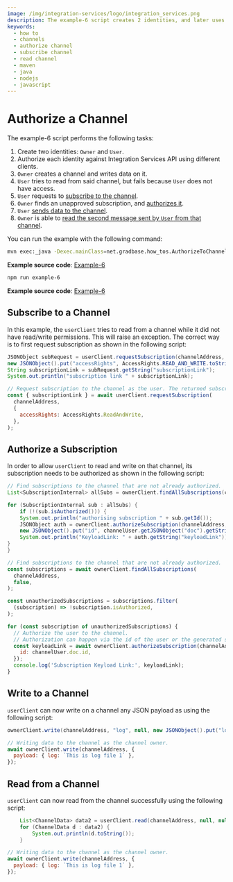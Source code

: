 ```yaml
---
image: /img/integration-services/logo/integration_services.png
description: The example-6 script creates 2 identities, and later uses them to demonstrate how to authorize channel subscriptions, subscribe to a channel and read from channels.
keywords:
  - how to
  - channels
  - authorize channel
  - subscribe channel
  - read channel
  - maven
  - java
  - nodejs
  - javascript
---
```



# Authorize a Channel

The example-6 script performs the following tasks:

1. Create two identities: `Owner` and `User`.
2. Authorize each identity against Integration Services API using different clients.
3. `Owner` creates a channel and writes data on it.
4. `User` tries to read from said channel, but fails because `User` does not have access.
5. `User` requests to [subscribe to the channel](#subscribe-to-channel).
6. `Owner` finds an unapproved subscription, and [authorizes it](#authorize-subscription).
7. `User` [sends data to the channel](#write-to-a-channel).
8. `Owner` is able to [read the second message sent by `User` from that channel](#read-from-a-channel).

You can run the example with the following command:

<Tabs groupId="language">
<TabItem value="Java" label={'Java'}>

```bash
mvn exec:_java -Dexec.mainClass=net.gradbase.how_tos.AuthorizeToChannel
```

**Example source code**: [Example-6](https://github.com/albydeca/iota-is-sdk/blob/main/examples/src/main/java/net/gradbase/examples/AuthorizeToChannel.java)

</TabItem>
<TabItem value="Nodejs" label={'Node.js'}>

```bash
npm run example-6
```

**Example source code**: [Example-6](https://github.com/iotaledger/integration-services/blob/master/clients/client-sdk/examples/6-AuthorizeToChannel.ts)

</TabItem>
</Tabs>

## Subscribe to a Channel

In this example, the `userClient` tries to read from a channel while it did not have read/write permissions. This will raise an exception. The correct way is to first request subscription as shown in the following script:

<Tabs groupId="language">
<TabItem value="Java" label={'Java'}>

```java
JSONObject subRequest = userClient.requestSubscription(channelAddress,
new JSONObject().put("accessRights", AccessRights.READ_AND_WRITE.toString()));
String subscriptionLink = subRequest.getString("subscriptionLink");
System.out.println("subscription link " + subscriptionLink);
```

</TabItem>
<TabItem value="Nodejs" label={'Node.js'}>

```js
// Request subscription to the channel as the user. The returned subscriptionLink can be used to authorize the user to the channel.
const { subscriptionLink } = await userClient.requestSubscription(
  channelAddress,
  {
    accessRights: AccessRights.ReadAndWrite,
  },
);
```

</TabItem>
</Tabs>

## Authorize a Subscription

In order to allow `userClient` to read and write on that channel, its subscription needs to be authorized as shown in the following script:

<Tabs groupId="language">
<TabItem value="Java" label={'Java'}>

```java
// Find subscriptions to the channel that are not already authorized.
List<SubscriptionInternal> allSubs = ownerClient.findAllSubscriptions(channelAddress, false);

for (SubscriptionInternal sub : allSubs) {
    if (!(sub.isAuthorized())) {
    System.out.println("authorising subscription " + sub.getId());
    JSONObject auth = ownerClient.authorizeSubscription(channelAddress,
    new JSONObject().put("id", channelUser.getJSONObject("doc").getString("id")));
    System.out.println("KeyloadLink: " + auth.getString("keyloadLink"));
}
}
```

</TabItem>
<TabItem value="Nodejs" label={'Node.js'}>

```js
// Find subscriptions to the channel that are not already authorized.
const subscriptions = await ownerClient.findAllSubscriptions(
  channelAddress,
  false,
);

const unauthorizedSubscriptions = subscriptions.filter(
  (subscription) => !subscription.isAuthorized,
);

for (const subscription of unauthorizedSubscriptions) {
  // Authorize the user to the channel.
  // Authorization can happen via the id of the user or the generated subscription link.
  const keyloadLink = await ownerClient.authorizeSubscription(channelAddress, {
    id: channelUser.doc.id,
  });
  console.log('Subscription Keyload Link:', keyloadLink);
}
```

</TabItem>
</Tabs>

## Write to a Channel

`userClient` can now write on a channel any JSON payload as using the following script:

<Tabs groupId="language">
<TabItem value="Java" label={'Java'}>

```java
ownerClient.write(channelAddress, "log", null, new JSONObject().put("log", "This is log number 1"));
```

</TabItem>
<TabItem value="Nodejs" label={'Node.js'}>

```js
// Writing data to the channel as the channel owner.
await ownerClient.write(channelAddress, {
  payload: { log: `This is log file 1` },
});
```

</TabItem>
</Tabs>

## Read from a Channel

`userClient` can now read from the channel successfully using the following script:

<Tabs groupId="language">
<TabItem value="Java" label={'Java'}>

```java
    List<ChannelData> data2 = userClient.read(channelAddress, null, null, null, null, null);
    for (ChannelData d : data2) {
        System.out.println(d.toString());
    }
```

</TabItem>
    <TabItem value="Nodejs" label={'Node.js'}>

```js
// Writing data to the channel as the channel owner.
await ownerClient.write(channelAddress, {
  payload: { log: `This is log file 1` },
});
```

</TabItem>
</Tabs>
